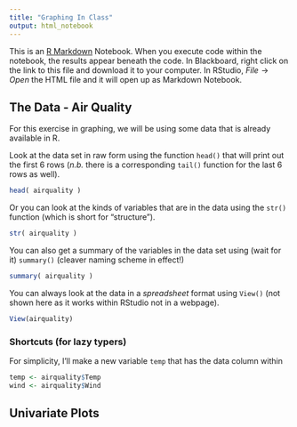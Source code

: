 ```yaml
---
title: "Graphing In Class"
output: html_notebook
---
```


This is an [R Markdown](http://rmarkdown.rstudio.com) Notebook. When you execute code within the notebook, the results appear beneath the code. In Blackboard, right click on the link to this file and download it to your computer.  In RStudio, $File \to Open$ the HTML file and it will open up as Markdown Notebook.

## The Data - Air Quality

For this exercise in graphing, we will be using some data that is already available in R.

Look at the data set in raw form using the function `head()` that will print out the first 6 rows (*n.b.* there is a corresponding `tail()` function for the last 6 rows as well).

```r
head( airquality )
```

Or you can look at the kinds of variables that are in the data using the `str()` function (which is short for "structure").

```r
str( airquality )
```

You can also get a summary of the variables in the data set using (wait for it) `summary()` (cleaver naming scheme in effect!)

```r
summary( airquality )
```

You can always look at the data in a *spreadsheet* format using `View()` (not shown here as it works within RStudio not in a webpage).

```r
View(airquality)
```


### Shortcuts (for lazy typers)

For simplicity, I'll make a new variable `temp` that has the data column within 

```r
temp <- airquality$Temp
wind <- airquality$Wind
```



## Univariate Plots

```r

```





